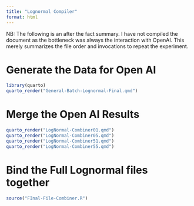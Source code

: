 ```yaml
---
title: "Lognormal Compiler"
format: html
---
```


NB: The following is an after the fact summary.  I have not compiled the document as the bottleneck was always the interaction with OpenAI.  This merely summarizes the file order and invocations to repeat the experiment.

# Generate the Data for Open AI

```r
library(quarto)
quarto_render("General-Batch-Lognormal-Final.qmd")
```

# Merge the Open AI Results

```r
quarto_render("LogNormal-Combiner01.qmd")
quarto_render("LogNormal-Combiner05.qmd")
quarto_render("LogNormal-Combiner51.qmd")
quarto_render("LogNormal-Combiner55.qmd")
```

# Bind the Full Lognormal files together

```r
source("FInal-File-Combiner.R")
```

